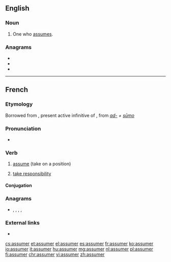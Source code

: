 ==English==

===Noun===
{{en-noun}}

# One who [[assume]]s.

===Anagrams===
* {{l|en|amusers}}
* {{l|en|Erasmus}}
* {{l|en|masseur}}

----

==French==

===Etymology===
Borrowed from {{etyl|la|fr}} {{m|la|assūmere}}, present active infinitive of {{m|la|assūmō}}, from ''[[ad-]] + [[sumo|sūmo]]''

===Pronunciation===
* {{IPA|/a.sy.me/|lang=fr}}

===Verb===
{{fr-verb}}

# {{lb|fr|transitive}} [[assume]] (take on a position)
# [[take responsibility]]

====Conjugation====
{{fr-conj-auto}}

===Anagrams===
* {{l|fr|masseur}}, {{l|fr|mesuras}}, {{l|fr|murasse}}, {{l|fr|museras}}, {{l|fr|résumas}}

===External links===
* {{R:TLFi}}

[[cs:assumer]]
[[et:assumer]]
[[el:assumer]]
[[es:assumer]]
[[fr:assumer]]
[[ko:assumer]]
[[io:assumer]]
[[it:assumer]]
[[hu:assumer]]
[[mg:assumer]]
[[nl:assumer]]
[[pl:assumer]]
[[fi:assumer]]
[[chr:assumer]]
[[vi:assumer]]
[[zh:assumer]]